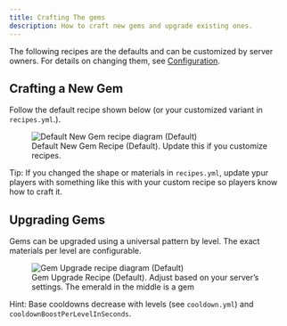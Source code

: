 ```yaml
---
title: Crafting The gems
description: How to craft new gems and upgrade existing ones.
---
```


The following recipes are the defaults and can be customized by server owners. For details on changing them, see [Configuration](/fundamentals/getting-set-up/configuration).

## Crafting a New Gem

Follow the default recipe shown below (or your customized variant in `recipes.yml`.).

<figure>
	<img src="/images/new_gem.png" alt="Default New Gem recipe diagram (Default)" />
	<figcaption>Default New Gem Recipe (Default). Update this if you customize recipes.</figcaption>
  
</figure>

Tip: If you changed the shape or materials in `recipes.yml`, update ypur players with something like this with your custom recipe so players know how to craft it.

## Upgrading Gems

Gems can be upgraded using a universal pattern by level. The exact materials per level are configurable.

<figure>
	<img src="/images/gem_upgrade.png" alt="Gem Upgrade recipe diagram (Default)" />
	<figcaption>Gem Upgrade Recipe (Default). Adjust based on your server’s settings. The emerald in the middle is a gem</figcaption>
</figure>

Hint: Base cooldowns decrease with levels (see `cooldown.yml`) and `cooldownBoostPerLevelInSeconds`.